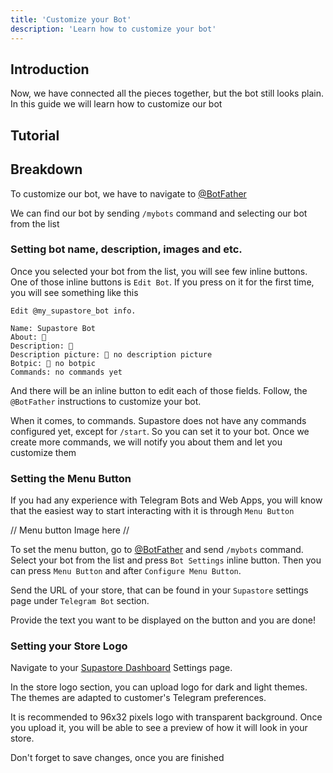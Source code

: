 ```yaml
---
title: 'Customize your Bot'
description: 'Learn how to customize your bot'
---
```


## Introduction

Now, we have connected all the pieces together, but the bot still looks plain. In this guide we will learn how to customize our bot

## Tutorial

## Breakdown

To customize our bot, we have to navigate to [@BotFather](https://t.me/BotFather)

We can find our bot by sending `/mybots` command and selecting our bot from the list

### Setting bot name, description, images and etc.

Once you selected your bot from the list, you will see few inline buttons. One of those inline buttons is `Edit Bot`. If you press on it for the first time, you will see something like this

```plaintext
Edit @my_supastore_bot info.

Name: Supastore Bot
About: 🚫
Description: 🚫
Description picture: 🚫 no description picture
Botpic: 🚫 no botpic
Commands: no commands yet
```

And there will be an inline button to edit each of those fields. Follow, the `@BotFather` instructions to customize your bot. 

When it comes, to commands. Supastore does not have any commands configured yet, except for `/start`. So you can set it to your bot. Once we create more commands, we will notify you about them and let you customize them


### Setting the Menu Button

If you had any experience with Telegram Bots and Web Apps, you will know that the easiest way to start interacting with it is through `Menu Button`

// Menu button Image here //

To set the menu button, go to [@BotFather](https://t.me/BotFather) and send `/mybots` command. Select your bot from the list and press `Bot Settings` inline button. Then you can press `Menu Button` and after `Configure Menu Button`. 

Send the URL of your store, that can be found in your `Supastore` settings page under `Telegram Bot` section. 

Provide the text you want to be displayed on the button and you are done!


### Setting your Store Logo

Navigate to your [Supastore Dashboard](https://admin.ditch-concept.com) Settings page. 

In the store logo section, you can upload logo for dark and light themes. The themes are adapted to customer's Telegram preferences.

It is recommended to 96x32 pixels logo with transparent background. Once you upload it, you will be able to see a preview of how it will look in your store. 

Don't forget to save changes, once you are finished







